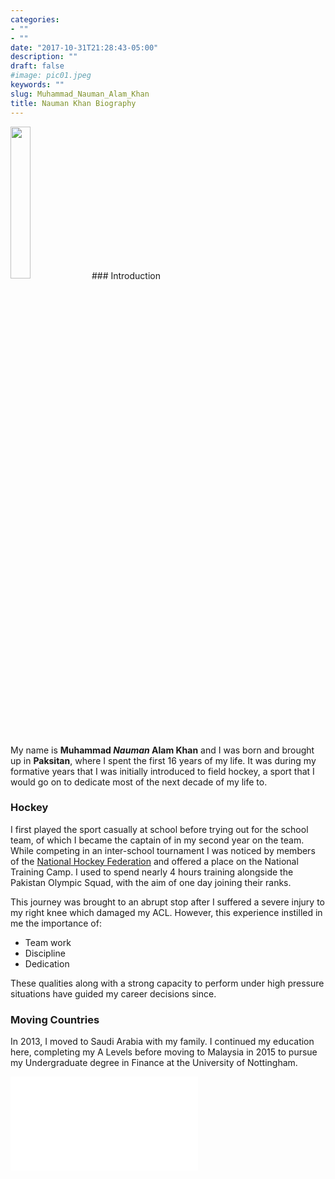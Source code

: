 ```yaml
---
categories:
- ""
- ""
date: "2017-10-31T21:28:43-05:00"
description: ""
draft: false
#image: pic01.jpeg
keywords: ""
slug: Muhammad_Nauman_Alam_Khan
title: Nauman Khan Biography
---
```


![](../pic01.jpg){width=25% height=25%}
### Introduction

My name is **Muhammad *Nauman* Alam Khan** and I was born and brought up in **Paksitan**, where I spent the first 16 years of my life. It was during my formative years that I was initially introduced to field hockey, a sport that I would go on to dedicate most of the next decade of my life to. 

### Hockey

I first played the sport casually at school before trying out for the school team, of which I became the captain of in my second year on the team. While competing in an inter-school tournament I was noticed by members of the [National Hockey Federation](https://pakhockey.org/) and offered a place on the National Training Camp. I used to spend nearly 4 hours training alongside the Pakistan Olympic Squad, with the aim of one day joining their ranks.

This journey was brought to an abrupt stop after I suffered a severe injury to my right knee which damaged my ACL. However, this experience instilled in me  the importance of:

* Team work 
* Discipline 
* Dedication

These qualities along with a strong capacity to perform under high pressure situations have guided my career decisions since.

### Moving Countries
In 2013, I moved to Saudi Arabia with my family. I continued my education here, completing my A Levels before moving to Malaysia in 2015 to pursue my Undergraduate degree in Finance at the University of Nottingham. 

![](../Muhammad Nauman Alam Khan Resume.pdf)
